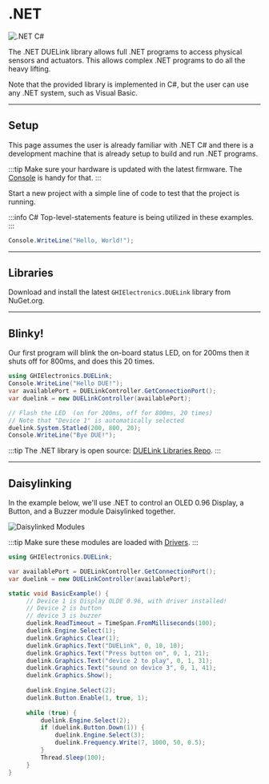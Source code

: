 # .NET


![.NET C#](pathname:///img/csharp.png)

The .NET DUELink library allows full .NET programs to access physical sensors and actuators. This allows complex .NET programs to do all the heavy lifting.

Note that the provided library is implemented in C#, but the user can use any .NET system, such as Visual Basic.

---

## Setup

This page assumes the user is already familiar with .NET C# and there is a development machine that is already setup to build and run .NET programs.

:::tip
Make sure your hardware is updated with the latest firmware. The [Console](../console) is handy for that.
:::

Start a new project with a simple line of code to test that the project is running.

:::info
C# Top-level-statements feature is being utilized in these examples.
:::

```cs
Console.WriteLine("Hello, World!");
```
---

## Libraries

Download and install the latest `GHIElectronics.DUELink` library from NuGet.org.

---

## Blinky!

Our first program will blink the on-board status LED, on for 200ms then it shuts off for 800ms, and does this 20 times.

```cs
using GHIElectronics.DUELink;
Console.WriteLine("Hello DUE!");
var availablePort = DUELinkController.GetConnectionPort();
var duelink = new DUELinkController(availablePort);

// Flash the LED  (on for 200ms, off for 800ms, 20 times)
// Note that "Device 1" is automatically selected
duelink.System.Statled(200, 800, 20);
Console.WriteLine("Bye DUE!");
```

:::tip
The .NET library is open source: [DUELink Libraries Repo](https://github.com/ghi-electronics/duelink-libraries).
:::

---

## Daisylinking

In the example below, we'll use .NET to control an OLED 0.96 Display, a Button, and a Buzzer module Daisylinked together.

![Daisylinked Modules](pathname:///img/usbhook-daisylinked.png)

:::tip
Make sure these modules are loaded with [Drivers](../engine/drivers).
:::

```cs
using GHIElectronics.DUELink;

var availablePort = DUELinkController.GetConnectionPort();
var duelink = new DUELinkController(availablePort);

static void BasicExample() {
     // Device 1 is Display OLDE 0.96, with driver installed! 
     // Device 2 is button
     // device 3 is buzzer
     duelink.ReadTimeout = TimeSpan.FromMilliseconds(100);
     duelink.Engine.Select(1);
     duelink.Graphics.Clear(1);
     duelink.Graphics.Text("DUELink", 0, 10, 10);
     duelink.Graphics.Text("Press button on", 0, 1, 21);
     duelink.Graphics.Text("device 2 to play", 0, 1, 31);
     duelink.Graphics.Text("sound on device 3", 0, 1, 41);   
     duelink.Graphics.Show();
 
     duelink.Engine.Select(2);
     duelink.Button.Enable(1, true, 1);
 
     while (true) {
         duelink.Engine.Select(2);
         if (duelink.Button.Down(1)) {
             duelink.Engine.Select(3);
             duelink.Frequency.Write(7, 1000, 50, 0.5);
         }
         Thread.Sleep(100);
     }
}
```